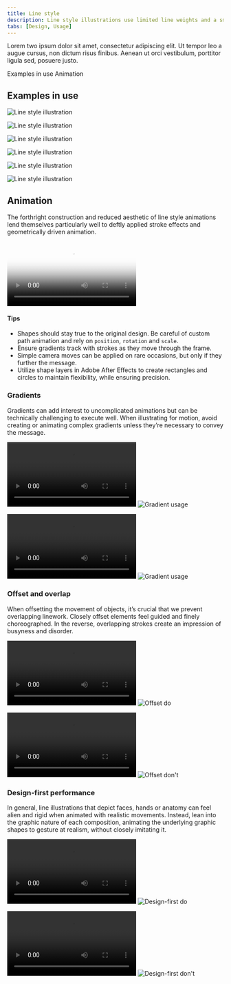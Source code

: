 ```yaml
---
title: Line style
description: Line style illustrations use limited line weights and a small grid to convey concepts with precision and yet a wide latitude for expression.
tabs: [Design, Usage]
---
```


<PageDescription>

Lorem two ipsum dolor sit amet, consectetur adipiscing elit. Ut tempor leo a augue cursus, non dictum risus finibus. Aenean ut orci vestibulum, porttitor ligula sed, posuere justo.

</PageDescription>

<AnchorLinks>
  <AnchorLink>Examples in use</AnchorLink>
  <AnchorLink>Animation</AnchorLink>
</AnchorLinks>

## Examples in use

<Row className="mock-gallery">

<Column colMd={4} colLg={8}>

![Line style illustration](./images/Usage-ex1.png)

</Column>

<Column colMd={4} colLg={4}>

![Line style illustration](./images/Usage-ex2.png)

</Column>

</Row>

<Row className="mock-gallery">

<Column colMd={4} colLg={4}>

![Line style illustration](./images/Usage-ex3.png)

</Column>

<Column colMd={4} colLg={8}>

![Line style illustration](./images/Usage-ex4.png)

</Column>

</Row>

<Row className="mock-gallery">

<Column colMd={4} colLg={8}>

![Line style illustration](./images/Usage-ex5.png)

</Column>

<Column colMd={4} colLg={4}>

![Line style illustration](./images/Usage-ex7.png)

</Column>

</Row>

## Animation

The forthright construction and reduced aesthetic of line style animations lend themselves particularly well to deftly applied stroke effects and geometrically driven animation.

<Video
  poster="/images/illustration/ls-usage-hero.png"
  src="/videos/illustration/ls-usage-hero.mp4"
/>

#### Tips
- Shapes should stay true to the original design. Be careful of custom path animation and rely on `position`, `rotation` and `scale`.
- Ensure gradients track with strokes as they move through the frame.
- Simple camera moves can be applied on rare occasions, but only if they further the message.
- Utilize shape layers in Adobe After Effects to create rectangles and circles to maintain flexibility, while ensuring precision.

### Gradients

Gradients can add interest to uncomplicated animations but can be technically challenging to execute well. When illustrating for motion, avoid creating or animating complex gradients unless they’re necessary to convey the message.

<Row className="mock-gallery">

<Column colMd={4} colLg={4}>

<GifPlayer>

![Gradient usage](/videos/illustration/ls-gradients-1.mp4)
![Gradient usage](/images/illustration/ls-gradients-1.png)

</GifPlayer>

</Column>

<Column colMd={4} colLg={4}>

<GifPlayer>

![Gradient usage](/videos/illustration/ls-gradients-2.mp4)
![Gradient usage](/images/illustration/ls-gradients-2.png)

</GifPlayer>

</Column>

</Row>

### Offset and overlap

When offsetting the movement of objects, it’s crucial that we prevent overlapping linework. Closely offset elements feel guided and finely choreographed. In the reverse, overlapping strokes create an impression of busyness and disorder.

<DoDontRow>

<DoDont type="do" caption="Choreographed offsets on each object create visual interest.">
<GifPlayer color="dark">

![Offset do](/videos/illustration/ls-offset-do.mp4)
![Offset do](/images/illustration/ls-offset-do.png)

</GifPlayer>
</DoDont>

<DoDont type="dont" caption="Avoid overlapping objects.">
<GifPlayer color="dark">

![Offset don't](/videos/illustration/ls-offset-dont.mp4)
![Offset don't](/images/illustration/ls-offset-dont.png)

</GifPlayer>
</DoDont>
  
</DoDontRow>

### Design-first performance

In general, line illustrations that depict faces, hands or anatomy can feel alien and rigid when animated with realistic movements. Instead, lean into the graphic nature of each composition, animating the underlying graphic shapes to gesture at realism, without closely imitating it.

<DoDontRow>

<DoDont type="do" caption="Graphic interpretation of human performance.">
<GifPlayer color="dark">

![Design-first do](/videos/illustration/ls-design-do.mp4)
![Design-first do](/images/illustration/ls-design-dopng)

</GifPlayer>
</DoDont>

<DoDont type="dont" caption="Overly fluid performances degrade the design.">
<GifPlayer color="dark">

![Design-first don't](/videos/illustration/ls-design-dont.mp4)
![Design-first don't](/images/illustration/ls-design-dont.png)

</GifPlayer>
</DoDont>
  
</DoDontRow>
